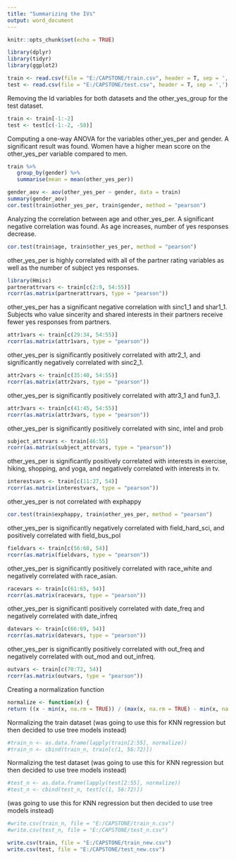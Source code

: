 ---
title: "Summarizing the IVs"
output: word_document
---

```{r setup, include=FALSE}
knitr::opts_chunk$set(echo = TRUE)
```

```{r}
library(dplyr)
library(tidyr)
library(ggplot2)
```


```{r}
train <- read.csv(file = "E:/CAPSTONE/train.csv", header = T, sep = ',')
test <- read.csv(file = "E:/CAPSTONE/test.csv", header = T, sep = ',')
```

Removing the Id variables for both datasets and the other_yes_group for the test dataset. 
```{r}
train <- train[-1:-2]
test <- test[c(-1:-2, -58)]
```

Computing a one-way ANOVA for the variables other_yes_per and gender. A significant result was found. Women have a higher mean score on the other_yes_per variable compared to men. 
```{r}
train %>%
   group_by(gender) %>%
   summarise(mean = mean(other_yes_per))

gender_aov <- aov(other_yes_per ~ gender, data = train)
summary(gender_aov)
cor.test(train$other_yes_per, train$gender, method = "pearson")
```

Analyzing the correlation between age and other_yes_per. A significant negative correlation was found. As age increases, number of yes responses decrease. 
```{r}
cor.test(train$age, train$other_yes_per, method = "pearson")
```


other_yes_per is highly correlated with all of the partner rating variables as well as the number of subject yes responses.
```{r}
library(Hmisc)
partnerattrvars <- train[c(2:9, 54:55)]
rcorr(as.matrix(partnerattrvars, type = "pearson"))
```


other_yes_per has a significant negative correlation with sinc1_1 and shar1_1. Subjects who value sincerity and shared interests in their partners receive fewer yes responses from partners. 
```{r}
attr1vars <- train[c(29:34, 54:55)]
rcorr(as.matrix(attr1vars, type = "pearson"))
```

other_yes_per is significantly positively correlated with attr2_1, and significantly negatively correlated with sinc2_1.
```{r}
attr2vars <- train[c(35:40, 54:55)]
rcorr(as.matrix(attr2vars, type = "pearson"))
```

other_yes_per is significantly positively correlated with attr3_1 and fun3_1. 
```{r}
attr3vars <- train[c(41:45, 54:55)]
rcorr(as.matrix(attr3vars, type = "pearson"))
```

other_yes_per is significantly positively correlated with sinc, intel and prob
```{r}
subject_attrvars <- train[46:55]
rcorr(as.matrix(subject_attrvars, type = "pearson"))
```

other_yes_per is significantly positively correlated with interests in exercise, hiking, shopping, and yoga, and negatively correlated with interests in tv.
```{r}
interestvars <- train[c(11:27, 54)]
rcorr(as.matrix(interestvars, type = "pearson"))
```

other_yes_per is not correlated with exphappy
```{r}
cor.test(train$exphappy, train$other_yes_per, method = "pearson")
```

other_yes_per is significantly negatively correlated with field_hard_sci, and positively correlated with field_bus_pol
```{r}
fieldvars <- train[c(56:60, 54)]
rcorr(as.matrix(fieldvars, type = "pearson"))
```

other_yes_per is significantly positively correlated with race_white and negatively correlated with race_asian. 

```{r}
racevars <- train[c(61:65, 54)]
rcorr(as.matrix(racevars, type = "pearson"))
```

other_yes_per is significantl positively correlated with date_freq and negatively correlated with date_infreq

```{r}
datevars <- train[c(66:69, 54)]
rcorr(as.matrix(datevars, type = "pearson"))
```

other_yes_per is significantly positively correlated with out_freq and negatively correlated with out_mod and out_infreq. 

```{r}
outvars <- train[c(70:72, 54)]
rcorr(as.matrix(outvars, type = "pearson"))
```
Creating a normalization function
```{r}
normalize <- function(x) {
return ((x - min(x, na.rm = TRUE)) / (max(x, na.rm = TRUE) - min(x, na.rm = TRUE)))}
```

Normalizing the train dataset (was going to use this for KNN regression but then decided to use tree models instead)
```{r}
#train_n <- as.data.frame(lapply(train[2:55], normalize))
#train_n <- cbind(train_n, train[c(1, 56:72)])
```
Normalizing the test dataset (was going to use this for KNN regression but then decided to use tree models instead)
```{r}
#test_n <- as.data.frame(lapply(test[2:55], normalize))
#test_n <- cbind(test_n, test[c(1, 56:72)])
```
(was going to use this for KNN regression but then decided to use tree models instead)
```{r}
#write.csv(train_n, file = "E:/CAPSTONE/train_n.csv")
#write.csv(test_n, file = "E:/CAPSTONE/test_n.csv")
```

```{r}
write.csv(train, file = "E:/CAPSTONE/train_new.csv")
write.csv(test, file = "E:/CAPSTONE/test_new.csv")
```

